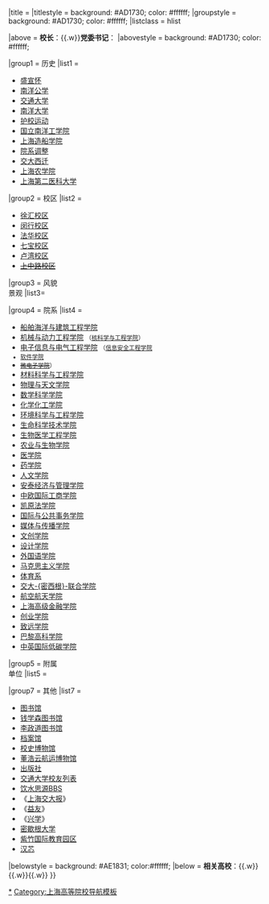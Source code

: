 {{Navbox
|name = 上海交通大学
|image = {{#ifeq:{{FULLPAGENAME}}|上海交通大学|[[File:SJTU emblem.svg|150px]]|}}
|title = [[上海交通大学|{{white|上海交通大学}}]]	
|titlestyle = background: #AD1730; color: #ffffff;
|groupstyle = background: #AD1730; color: #ffffff;
|listclass = hlist

|above = {{Nowrap begin}}'''校长'''：[[林忠钦|{{white|林忠钦}}]]{{.w}}'''党委书记'''：[[杨振斌|{{white|杨振斌}}]]{{Nowrap end}}
|abovestyle = background: #AD1730; color: #ffffff;

|group1 = 历史
|list1 = 
* [[盛宣怀]]
* [[南洋公学]]
* [[交通大学]]
* [[南洋大学 (上海)|南洋大学]]
* [[护校运动]]
* [[国立南洋工学院]]
* [[上海造船学院]]
* [[1952年上海高等学校院系调整|院系调整]]
* [[交通大学西迁|交大西迁]]
* [[上海农学院]]
* [[上海第二医科大学]]

|group2 = 校区
|list2 = 
* [[上海交通大学徐汇校区|徐汇校区]]
* [[上海交通大学闵行校区|闵行校区]]
* [[上海交通大学法华校区|法华校区]]
* [[上海交通大学七宝校区|七宝校区]]
* [[上海交通大学卢湾校区|卢湾校区]]
* [[上海交通大学上中路校区|<s>上中路校区</s>]]

|group3 = 风貌<br />景观
|list3=
{{Navbox subgroup
  |group1style = background: #FDEEF0;
  |group1 = 早期建筑
  |list1  = 
* [[交通大学老校门|老校门]]
* [[交通大学老图书馆|老图书馆]]
* [[中院]]
* [[新中院]]
* <s>[[上院 (南洋公学)|上院]]</s>
* <s>[[南院 (南洋公学)|南院]]</s>
* [[交通大学工程馆|工程馆]]
* [[交通大学大礼堂|大礼堂]]
* [[交通大学总办公厅|总办公厅]]
* [[交通大学体育馆|体育馆]]
* [[交通大学科学馆|科学馆]]
* <s>[[交通大学铁木工厂|铁木工厂]]</s>
* [[执信西斋]]
* <s>[[南洋公学校长宿舍|校长宿舍]]</s>
* [[南洋公学界碑和石碾|界碑和石碾]]
* [[饮水思源]]
* [[交通大学日晷|日晷]]
* [[马可尼铜柱]]
* [[史霄雯、穆汉祥烈士纪念碑|史、穆烈士纪念碑]]
* [[五卅纪念碑]]
* [[杨大雄烈士纪念碑]]
* [[斗姆阁]]
* [[四面厅]]
  |group2style = background: #FDEEF0;
  |group2 = 现代建筑
  |list2  = 
* [[思源门]]
* [[南大门 (上海交通大学闵行校区)|南大门]]
* [[东大门 (上海交通大学闵行校区)|东大门]]
* [[浩然科技大厦]]
* [[上海交通大学教师活动中心|教师活动中心]]
* [[上海交通大学学术活动中心|学术活动中心]]
* [[新上院]]
* [[菁菁堂]]
* [[铁生馆]]
* [[光彪楼]]
* [[陈瑞球楼]]
* [[程及美术馆]]
* [[逸夫科技楼 (上海交通大学)|逸夫科技楼]]
* [[上海交通大学光明体育场|光明体育场]]
* [[上海交通大学霍英东体育中心|霍英东体育中心]]
* <s>[[上海交通大学图书馆#包兆龙图书馆|包兆龙图书馆]]</s>
* [[上海交通大学图书馆#包玉刚图书馆|包玉刚图书馆]]
* [[上海交通大学图书馆#新馆（主馆）|新图书馆]]
  |group3style = background: #FDEEF0;
  |group3 = 其他景观
  |list3  = 
* [[思源湖]]
* [[留园 (上海交通大学)|留园]]
* [[南苏园]]
* [[上海交通大学园林植物标本园|园林植物标本园]]
* [[上海交通大学百年校庆里程碑|百年校庆里程碑]]
* [[盛宣怀铜像]]
* [[淡水河 (上海)|淡水河]]
}}

|group4 = 院系
|list4 = 
* [[上海交通大学船舶海洋与建筑工程学院|船舶海洋与建筑工程学院]]
* [[上海交通大学机械与动力工程学院|机械与动力工程学院]] <small>（[[上海交通大学核科学与工程学院|核科学与工程学院]]）</small>
* [[上海交通大学电子信息与电气工程学院|电子信息与电气工程学院]] <small>（[[上海交通大学信息安全工程学院|信息安全工程学院]]
* [[上海交通大学软件学院|软件学院]]
* <s>[[上海交通大学微电子学院|微电子学院]]</s>）</small>
* [[上海交通大学材料科学与工程学院|材料科学与工程学院]]
* [[上海交通大学物理与天文学院|物理与天文学院]]
* [[上海交通大学数学科学学院|数学科学学院]]
* [[上海交通大学化学化工学院|化学化工学院]]
* [[上海交通大学环境科学与工程学院|环境科学与工程学院]]
* [[上海交通大学生命科学技术学院|生命科学技术学院]]
* [[上海交通大学生物医学工程学院|生物医学工程学院]]
* [[上海交通大学农业与生物学院|农业与生物学院]]
* [[上海交通大学医学院|医学院]]
* [[上海交通大学药学院|药学院]]
* [[上海交通大学人文学院|人文学院]]
* [[上海交通大学安泰经济与管理学院|安泰经济与管理学院]]
* [[中欧国际工商学院]]
* [[上海交通大学凯原法学院|凯原法学院]]
* [[上海交通大学国际与公共事务学院|国际与公共事务学院]]
* [[上海交通大学媒体与传播学院|媒体与传播学院]]
* [[上海交通大学上海交大-南加州大学文化创意产业学院|文创学院]]
* [[上海交通大学设计学院|设计学院]]
* [[上海交通大学外国语学院|外国语学院]]
* [[上海交通大学马克思主义学院|马克思主义学院]]
* [[上海交通大学体育系|体育系]]
* [[上海交通大学密西根学院|交大-{密西根}-联合学院]]
* [[上海交通大学航空航天学院|航空航天学院]]
* [[上海交通大学上海高级金融学院|上海高级金融学院]]
* [[上海交通大学创业学院|创业学院]]
* [[上海交通大学致远学院|致远学院]]
* [[上海交大-巴黎高科卓越工程师学院|巴黎高科学院]]
* [[上海交通大学中英国际低碳学院|中英国际低碳学院]]

<!-- 直属单位变动频繁，且大多没有太多关注度，暂不一一列出。
|group5 = 直属单位
|list5 = 
* [[上海交通大学图书馆|图书馆]]
* [[上海交通大学档案馆|档案馆]]
* [[上海交通大学出版社|出版社]]
* [[上海交通大学教育技术中心|教育技术中心]]
* [[上海交通大学分析测试中心|分析测试中心]]
* [[上海交通大学工程训练中心|工程训练中心]]
* [[上海交通大学后勤集团|后勤集团]]
* [[上海交通大学产业集团|产业集团]]
* [[Bio-X中心]]
* [[Med-X研究院]]
* [[上海交通大学系统生物医学研究院|系统生物医学研究院]]
* [[上海交通大学微纳科学技术研究院|微纳科学技术研究院]]
* [[上海交通大学海洋水下工程科学研究院|海洋水下工程科学研究院]]
* [[上海交通大学中美物流研究院|中美物流研究院]]
* [[上海交通大学继续教育学院 (网络教育)|继续教育学院]]（原网络教育）
* [[上海交通大学国际教育学院|国际教育学院]]
* [[上海交通大学继续教育学院 (成人教育)|继续教育学院]]（原成人教育）
* [[上海交通大学技术学院|技术学院]]
* [[上海交通大学人文艺术研究院|人文艺术研究院]]
* [[上海交通大学高等教育研究院|高等教育研究院]]
-->

|group5 = 附属<br />单位
|list5 =
{{navbox subgroup
  |group1style = background: #FDEEF0;
  |group1 = 附属医院
  |list1  = 
* [[上海交通大学医学院附属瑞金医院|瑞金医院]]
* [[上海交通大学医学院附属仁济医院|仁济医院]]
* [[上海交通大学医学院附属新华医院|新华医院]]
* [[上海市第一人民医院|第一人民医院]]
* [[上海市第六人民医院|第六人民医院]]
* [[上海交通大学医学院附属第九人民医院|第九人民医院]]
* [[上海交通大学医学院附属第三人民医院|第三人民医院]]
* [[上海交通大学医学院附属上海儿童医学中心|儿童医学中心]]
* [[上海市儿童医院|儿童医院]]
* [[上海市胸科医院|胸科医院]]
* [[上海医学遗传研究所]]
* [[上海市肿瘤研究所]]
* [[国际和平妇幼保健院]]
* [[上海市精神卫生中心|精神卫生中心]]
  |group2style = background: #FDEEF0;
  |group2 = 附属学校
  |list2  = 
* [[上海交通大学医学院附属卫生学校|附属卫生学校]]
* [[上海交通大学附属中学|附属中学]]
* [[上海交通大学附属第二中学|附属第二中学]]
* [[上海交通大学附属小学|附属小学]]（原子弟小学）
* [[上海交通大学附属实验小学|附属实验小学]]
* [[上海交通大学幼儿园|幼儿园]]
}}

|group7 = 其他
|list7 = 
* [[上海交通大学图书馆|图书馆]]
* [[钱学森图书馆 (上海交通大学)|钱学森图书馆]]
* [[上海交通大学李政道图书馆|李政道图书馆]]
* [[上海交通大学档案馆|档案馆]]
* [[上海交通大学校史博物馆|校史博物馆]]
* [[董浩云航运博物馆]]
* [[上海交通大学出版社|出版社]]
* <!-- 之前为主要的“直属单位” -->[[交通大学校友列表]]
* [[饮水思源BBS]]
* 《[[上海交大报]]》
* 《[[益友]]》
* 《[[兴学]]》
* [[密歇根大学]]
* [[紫竹国际教育园区]]
* [[汉芯]]

|belowstyle = background: #AE1831; color:#ffffff;
|below = '''相关高校'''：[[北京交通大学|{{white|北京交通大学}}]]{{.w}}[[国立阳明交通大学|{{white|国立阳明交通大学}}]]{{.w}}[[西安交通大学|{{white|西安交通大学}}]]{{.w}}[[西南交通大学|{{white|西南交通大学}}]]
}}<noinclude>
[[Category:上海交通大学|*]]
[[Category:上海高等院校导航模板]]
</noinclude>